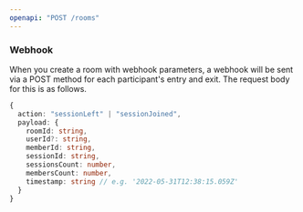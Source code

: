 ```yaml
---
openapi: "POST /rooms"
---
```


### Webhook

When you create a room with webhook parameters,
a webhook will be sent via a POST method for each participant's entry and exit.
The request body for this is as follows.


```ts
{
  action: "sessionLeft" | "sessionJoined",
  payload: {
    roomId: string,
    userId?: string,
    memberId: string,
    sessionId: string,
    sessionsCount: number,
    membersCount: number,
    timestamp: string // e.g. '2022-05-31T12:38:15.059Z'
  }
}
```
